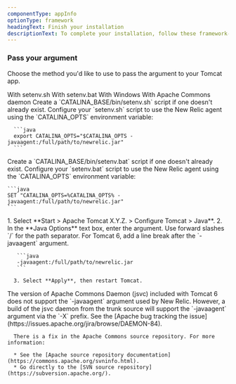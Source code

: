 ```yaml
---
componentType: appInfo
optionType: framework 
headingText: Finish your installation
descriptionText: To complete your installation, follow these framework-specific steps. If you need a different framework, select it at the top of this page.
---
```


### Pass your argument

Choose the method you'd like to use to pass the argument to your Tomcat app.

<Tabs>
  <TabsBar>
    <TabsBarItem id="tomcat-setenvsh">With setenv.sh</TabsBarItem>
    <TabsBarItem id="tomcat-setenvbat">With setenv.bat</TabsBarItem>
    <TabsBarItem id="tomcat-windows">With Windows</TabsBarItem>
    <TabsBarItem id="apache-commons-daemon">With Apache Commons daemon</TabsBarItem>
  </TabsBar>

  <TabsPages>
    <TabsPageItem id="tomcat-setenvsh">
      Create a `CATALINA_BASE/bin/setenv.sh` script if one doesn't already exist. Configure your `setenv.sh` script to use the New Relic agent using the `CATALINA_OPTS` environment variable:

      ```java
      export CATALINA_OPTS="$CATALINA_OPTS -javaagent:/full/path/to/newrelic.jar"
      ```
     
  </TabsPageItem>
  <TabsPageItem id="tomcat-setenvbat">
    Create a `CATALINA_BASE/bin/setenv.bat` script if one doesn't already exist. Configure your `setenv.bat` script to use the New Relic agent using the `CATALINA_OPTS` environment variable:

    ```java
    SET "CATALINA_OPTS=%CATALINA_OPTS% -javaagent:/full/path/to/newrelic.jar"
    ```
     
  </TabsPageItem>
    <TabsPageItem id="tomcat-windows">
      1. Select **Start > Apache Tomcat X.Y.Z. > Configure Tomcat > Java**.
      2. In the **Java Options** text box, enter the argument. Use forward slashes `/` for the path separator. For Tomcat 6, add a line break after the `-javaagent` argument.

       ```java
       -javaagent:/full/path/to/newrelic.jar
       ```
      
      3. Select **Apply**, then restart Tomcat.
     
  </TabsPageItem>
    <TabsPageItem id="apache-commons-daemon">
      The version of Apache Commons Daemon (jsvc) included with Tomcat 6 does not support the `-javaagent` argument used by New Relic. However, a build of the jsvc daemon from the trunk source will support the `-javaagent` argument via the `-X` prefix. See the [Apache bug tracking the issue](https://issues.apache.org/jira/browse/DAEMON-84).

      There is a fix in the Apache Commons source repository. For more information:

      * See the [Apache source repository documentation](https://commons.apache.org/svninfo.html).
      * Go directly to the [SVN source repository](https://subversion.apache.org/).
  </TabsPageItem>
  </TabsPages>
</Tabs>

  

  

